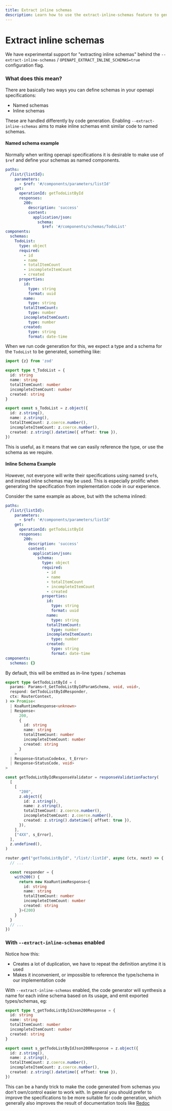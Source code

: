 ```yaml
---
title: Extract inline schemas
description: Learn how to use the extract-inline-schemas feature to generate reusable types and schemas from inline OpenAPI definitions, reducing code duplication and improving maintainability.
---
```


# Extract inline schemas

We have experimental support for "extracting inline schemas" behind the
`--extract-inline-schemas` / `OPENAPI_EXTRACT_INLINE_SCHEMAS=true` configuration flag.

### What does this mean?
There are basically two ways you can define schemas in your openapi specifications:
- Named schemas
- Inline schemas

These are handled differently by code generation. Enabling `--extract-inline-schemas` aims to
make inline schemas emit similar code to named schemas.

#### Named schema example
Normally when writing openapi specifications it is desirable to make use of `$ref` and define your schemas as named
components.

```yaml
paths:
  /list/{listId}:
    parameters:
      - $ref: '#/components/parameters/listId'
    get:
      operationId: getTodoListById
      responses:
        200:
          description: 'success'
          content:
            application/json:
              schema:
                $ref: '#/components/schemas/TodoList'
components:
  schemas:
    TodoList:
      type: object
      required:
        - id
        - name
        - totalItemCount
        - incompleteItemCount
        - created
      properties:
        id:
          type: string
          format: uuid
        name:
          type: string
        totalItemCount:
          type: number
        incompleteItemCount:
          type: number
        created:
          type: string
          format: date-time
```

When we run code generation for this, we expect a type and a schema for the `TodoList` to be generated, something like:

```typescript
import {z} from 'zod'

export type t_TodoList = {
  id: string
  name: string
  totalItemCount: number
  incompleteItemCount: number
  created: string
}

export const s_TodoList = z.object({
  id: z.string(),
  name: z.string(),
  totalItemCount: z.coerce.number(),
  incompleteItemCount: z.coerce.number(),
  created: z.string().datetime({ offset: true }),
})
```

This is useful, as it means that we can easily reference the type, or use the schema as we require.

#### Inline Schema Example

However, not everyone will write their specifications using named `$ref`s, and instead inline schemas may be used.
This is especially prolific when generating the specification from implementation code in our experience.

Consider the same example as above, but with the schema inlined:
```yaml
paths:
  /list/{listId}:
    parameters:
      - $ref: '#/components/parameters/listId'
    get:
      operationId: getTodoListById
      responses:
        200:
          description: 'success'
          content:
            application/json:
              schema:
                type: object
                required:
                  - id
                  - name
                  - totalItemCount
                  - incompleteItemCount
                  - created
                properties:
                  id:
                    type: string
                    format: uuid
                  name:
                    type: string
                  totalItemCount:
                    type: number
                  incompleteItemCount:
                    type: number
                  created:
                    type: string
                    format: date-time
components:
  schemas: {}
```

By default, this will be emitted as in-line types / schemas
```typescript
export type GetTodoListById = (
  params: Params<t_GetTodoListByIdParamSchema, void, void>,
  respond: GetTodoListByIdResponder,
  ctx: RouterContext,
) => Promise<
  | KoaRuntimeResponse<unknown>
  | Response<
      200,
      {
        id: string
        name: string
        totalItemCount: number
        incompleteItemCount: number
        created: string
      }
    >
  | Response<StatusCode4xx, t_Error>
  | Response<StatusCode, void>
>

const getTodoListByIdResponseValidator = responseValidationFactory(
  [
    [
      "200",
      z.object({
        id: z.string(),
        name: z.string(),
        totalItemCount: z.coerce.number(),
        incompleteItemCount: z.coerce.number(),
        created: z.string().datetime({ offset: true }),
      }),
    ],
    ["4XX", s_Error],
  ],
  z.undefined(),
)

router.get("getTodoListById", "/list/:listId", async (ctx, next) => {
  // ...

  const responder = {
    with200() {
      return new KoaRuntimeResponse<{
        id: string
        name: string
        totalItemCount: number
        incompleteItemCount: number
        created: string
      }>(200)
    }
  }
  // ...
})
```

### With `--extract-inline-schemas` enabled
Notice how this:
- Creates a lot of duplication, we have to repeat the definition anytime it is used
- Makes it inconvenient, or impossible to reference the type/schema in our implementation code

With `--extract-inline-schemas` enabled, the code generator will synthesis a name for each inline schema based on
its usage, and emit exported types/schemas, eg:

```typescript
export type t_getTodoListByIdJson200Response = {
  id: string
  name: string
  totalItemCount: number
  incompleteItemCount: number
  created: string
}

export const s_getTodoListByIdJson200Response = z.object({
  id: z.string(),
  name: z.string(),
  totalItemCount: z.coerce.number(),
  incompleteItemCount: z.coerce.number(),
  created: z.string().datetime({ offset: true }),
})
```

This can be a handy trick to make the code generated from schemas you don't own/control easier to work with. In general
you should prefer to improve the specifications to be more suitable for code generation, which generally also improves
the result of documentation tools like [Redoc](https://github.com/Redocly/redoc)
